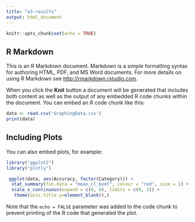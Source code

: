 ```yaml
---
title: "a3-results"
output: html_document
---
```


```r
knitr::opts_chunk$set(echo = TRUE)
```

## R Markdown

This is an R Markdown document. Markdown is a simple formatting syntax for authoring HTML, PDF, and MS Word documents. For more details on using R Markdown see <http://rmarkdown.rstudio.com>.

When you click the **Knit** button a document will be generated that includes both content as well as the output of any embedded R code chunks within the document. You can embed an R code chunk like this:

```r
data <- read.csv('GraphingData.csv')
print(data)

```

## Including Plots

You can also embed plots, for example:

```r
library("ggplot2")
library("plotly")

 ggplot(data, aes(Accuracy, factor(Category))) +
  stat_summary(fun.data = "mean_cl_boot", colour = "red", size = 1) +
  scale_x_continuous(expand = c(0, 0), limits = c(0, 3)) +
   theme(axis.title.y=element_blank(),)
```

Note that the `echo = FALSE` parameter was added to the code chunk to prevent printing of the R code that generated the plot.
